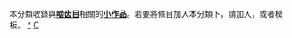 {{Catnav|頁面分類|自然科学|……|动物|……|哺乳類|真獸下綱|啮齿目}}
{{hiddencat}}
本分類收錄與'''[[啮齿目|啮齿目]]'''相關的'''[[Wikipedia:小作品|小作品]]'''。若要將條目加入本分類下，請加入'''{{tl|Rodent-stub}}'''，或者'''{{tl|啮齿目小作品}}'''模板。
[[category:啮齿目|*]]
[[category:哺乳類小作品|C]]
